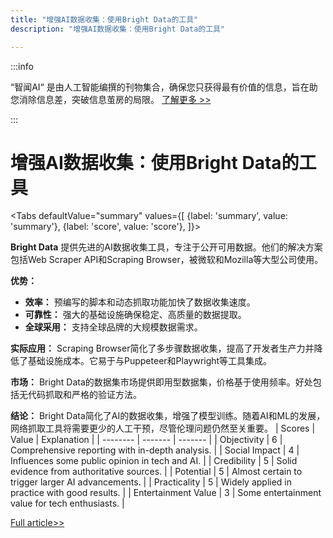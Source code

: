 ```yaml
---
title: "增强AI数据收集：使用Bright Data的工具"
description: "增强AI数据收集：使用Bright Data的工具"

---
```



:::info

“智闻AI“ 是由人工智能编撰的刊物集合，确保您只获得最有价值的信息，旨在助您消除信息差，突破信息茧房的局限。  [了解更多 >>](/)

:::

# 增强AI数据收集：使用Bright Data的工具


<Tabs
	defaultValue="summary"
	values={[
	{label: 'summary', value: 'summary'},
	{label: 'score', value: 'score'},
]}>
<TabItem value="summary">


**Bright Data** 提供先进的AI数据收集工具，专注于公开可用数据。他们的解决方案包括Web Scraper API和Scraping Browser，被微软和Mozilla等大型公司使用。

**优势：**
- **效率：** 预编写的脚本和动态抓取功能加快了数据收集速度。
- **可靠性：** 强大的基础设施确保稳定、高质量的数据提取。
- **全球采用：** 支持全球品牌的大规模数据需求。

**实际应用：**
Scraping Browser简化了多步骤数据收集，提高了开发者生产力并降低了基础设施成本。它易于与Puppeteer和Playwright等工具集成。

**市场：**
Bright Data的数据集市场提供即用型数据集，价格基于使用频率。好处包括无代码抓取和严格的验证方法。

**结论：**
Bright Data简化了AI的数据收集，增强了模型训练。随着AI和ML的发展，网络抓取工具将需要更少的人工干预，尽管伦理问题仍然至关重要。
</TabItem>
<TabItem value="score">
	| Scores     | Value   | Explanation |
	| -------- | ------- | ------- |
	| Objectivity  | 6    | Comprehensive reporting with in-depth analysis.    |
	| Social Impact | 4     | Influences some public opinion in tech and AI.    |
	| Credibility    | 5    | Solid evidence from authoritative sources.    |
	| Potential    | 5    | Almost certain to trigger larger AI advancements.    |
	| Practicality    | 5    | Widely applied in practice with good results.    |
	| Entertainment Value    | 3    | Some entertainment value for tech enthusiasts.    |
</TabItem>
</Tabs>

[Full article>>](https://hackernoon.com/streamlining-ai-data-collection-with-bright-datas-scraping-browser?source=rss)
